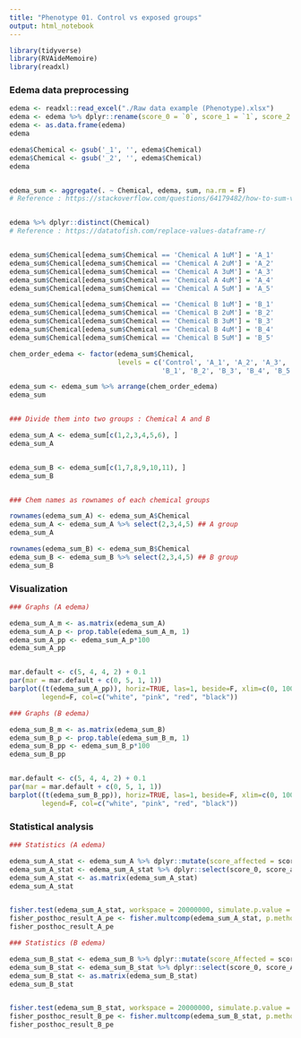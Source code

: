 ---
title: "Phenotype 01. Control vs exposed groups"
output: html_notebook
---

```{r}
library(tidyverse)
library(RVAideMemoire)
library(readxl)
```

### Edema data preprocessing ###

```{r}
edema <- readxl::read_excel("./Raw data example (Phenotype).xlsx")
edema <- edema %>% dplyr::rename(score_0 = `0`, score_1 = `1`, score_2 = `2`)
edema <- as.data.frame(edema)
edema

edema$Chemical <- gsub('_1', '', edema$Chemical)
edema$Chemical <- gsub('_2', '', edema$Chemical)
edema


edema_sum <- aggregate(. ~ Chemical, edema, sum, na.rm = F)
# Reference : https://stackoverflow.com/questions/64179482/how-to-sum-values-using-r-based-on-the-same-row-id


edema %>% dplyr::distinct(Chemical)
# Reference : https://datatofish.com/replace-values-dataframe-r/


edema_sum$Chemical[edema_sum$Chemical == 'Chemical A 1uM'] = 'A_1'
edema_sum$Chemical[edema_sum$Chemical == 'Chemical A 2uM'] = 'A_2'
edema_sum$Chemical[edema_sum$Chemical == 'Chemical A 3uM'] = 'A_3'
edema_sum$Chemical[edema_sum$Chemical == 'Chemical A 4uM'] = 'A_4'
edema_sum$Chemical[edema_sum$Chemical == 'Chemical A 5uM'] = 'A_5'

edema_sum$Chemical[edema_sum$Chemical == 'Chemical B 1uM'] = 'B_1'
edema_sum$Chemical[edema_sum$Chemical == 'Chemical B 2uM'] = 'B_2'
edema_sum$Chemical[edema_sum$Chemical == 'Chemical B 3uM'] = 'B_3'
edema_sum$Chemical[edema_sum$Chemical == 'Chemical B 4uM'] = 'B_4'
edema_sum$Chemical[edema_sum$Chemical == 'Chemical B 5uM'] = 'B_5'

chem_order_edema <- factor(edema_sum$Chemical, 
                           levels = c('Control', 'A_1', 'A_2', 'A_3', 'A_4', 'A_5',
                                      'B_1', 'B_2', 'B_3', 'B_4', 'B_5'))

edema_sum <- edema_sum %>% arrange(chem_order_edema)
edema_sum


### Divide them into two groups : Chemical A and B

edema_sum_A <- edema_sum[c(1,2,3,4,5,6), ]
edema_sum_A


edema_sum_B <- edema_sum[c(1,7,8,9,10,11), ]
edema_sum_B


### Chem names as rownames of each chemical groups

rownames(edema_sum_A) <- edema_sum_A$Chemical
edema_sum_A <- edema_sum_A %>% select(2,3,4,5) ## A group
edema_sum_A

rownames(edema_sum_B) <- edema_sum_B$Chemical
edema_sum_B <- edema_sum_B %>% select(2,3,4,5) ## B group
edema_sum_B
```

### Visualization ###

```{r}
### Graphs (A edema)

edema_sum_A_m <- as.matrix(edema_sum_A)
edema_sum_A_p <- prop.table(edema_sum_A_m, 1)
edema_sum_A_pp <- edema_sum_A_p*100
edema_sum_A_pp


mar.default <- c(5, 4, 4, 2) + 0.1
par(mar = mar.default + c(0, 5, 1, 1))
barplot((t(edema_sum_A_pp)), horiz=TRUE, las=1, beside=F, xlim=c(0, 100), 
        legend=F, col=c("white", "pink", "red", "black"))
```

```{r}
### Graphs (B edema)

edema_sum_B_m <- as.matrix(edema_sum_B)
edema_sum_B_p <- prop.table(edema_sum_B_m, 1)
edema_sum_B_pp <- edema_sum_B_p*100
edema_sum_B_pp


mar.default <- c(5, 4, 4, 2) + 0.1
par(mar = mar.default + c(0, 5, 1, 1))
barplot((t(edema_sum_B_pp)), horiz=TRUE, las=1, beside=F, xlim=c(0, 100), 
        legend=F, col=c("white", "pink", "red", "black"))
```

### Statistical analysis ###

```{r}
### Statistics (A edema)

edema_sum_A_stat <- edema_sum_A %>% dplyr::mutate(score_affected = score_1 + score_2 + Dead)
edema_sum_A_stat <- edema_sum_A_stat %>% dplyr::select(score_0, score_affected)
edema_sum_A_stat <- as.matrix(edema_sum_A_stat)
edema_sum_A_stat


fisher.test(edema_sum_A_stat, workspace = 20000000, simulate.p.value = T)
fisher_posthoc_result_A_pe <- fisher.multcomp(edema_sum_A_stat, p.method = 'fdr') ## matrix format is also OK
fisher_posthoc_result_A_pe

```

```{r}
### Statistics (B edema)

edema_sum_B_stat <- edema_sum_B %>% dplyr::mutate(score_Affected = score_1 + score_2 + Dead)
edema_sum_B_stat <- edema_sum_B_stat %>% dplyr::select(score_0, score_Affected)
edema_sum_B_stat <- as.matrix(edema_sum_B_stat)
edema_sum_B_stat


fisher.test(edema_sum_B_stat, workspace = 20000000, simulate.p.value = T)
fisher_posthoc_result_B_pe <- fisher.multcomp(edema_sum_B_stat, p.method = 'fdr') ## matrix format is also OK
fisher_posthoc_result_B_pe
```
